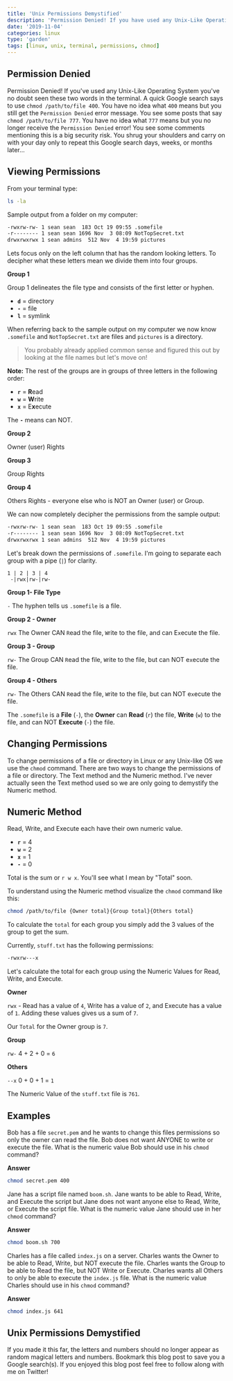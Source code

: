 ```yaml
---
title: 'Unix Permissions Demystified'
description: 'Permission Denied! If you have used any Unix-Like Operating System you have no doubt seen these two words in the terminal'
date: '2019-11-04'
categories: linux
type: 'garden'
tags: [linux, unix, terminal, permissions, chmod]
---
```


## Permission Denied

Permission Denied! If you've used any Unix-Like Operating System you've no doubt seen these two words in the terminal. A quick Google search says to use `chmod /path/to/file 400`. You have no idea what `400` means but you still get the `Permission Denied` error message. You see some posts that say `chmod /path/to/file 777`. You have no idea what `777` means but you no longer receive the `Permission Denied` error! You see some comments mentioning this is a big security risk. You shrug your shoulders and carry on with your day only to repeat this Google search days, weeks, or months later...

## Viewing Permissions

From your terminal type:

```bash
ls -la
```

Sample output from a folder on my computer:

```bash
-rwxrw-rw- 1 sean sean  183 Oct 19 09:55 .somefile
-r-------- 1 sean sean 1696 Nov  3 08:09 NotTopSecret.txt
drwxrwxrwx 1 sean admins  512 Nov  4 19:59 pictures
```

Lets focus only on the left column that has the random looking letters. To decipher what these letters mean we divide them into four groups.

**Group 1**

Group 1 delineates the file type and consists of the first letter or hyphen.

- **`d`** = directory
- **`-`** = file
- **`l`** = symlink

When referring back to the sample output on my computer we now know `.somefile` and `NotTopSecret.txt` are files and `pictures` is a directory.

> You probably already applied common sense and figured this out by looking at the file names but let's move on!

**Note:** The rest of the groups are in groups of three letters in the following order:

- **`r`** = **R**ead
- **`w`** = **W**rite
- **`x`** = E**x**ecute

The **`-`** means can NOT.

**Group 2**

Owner (user) Rights

**Group 3**

Group Rights

**Group 4**

Others Rights - everyone else who is NOT an Owner (user) or Group.

We can now completely decipher the permissions from the sample output:

```bash
-rwxrw-rw- 1 sean sean  183 Oct 19 09:55 .somefile
-r-------- 1 sean sean 1696 Nov  3 08:09 NotTopSecret.txt
drwxrwxrwx 1 sean admins  512 Nov  4 19:59 pictures
```

Let's break down the permissions of `.somefile`. I'm going to separate each group with a pipe (`|`) for clarity.

```
1 | 2 | 3 | 4
 -|rwx|rw-|rw-
```

**Group 1- File Type**

`-` The hyphen tells us `.somefile` is a file.

**Group 2 - Owner**

`rwx` The Owner CAN `R`ead the file, `W`rite to the file, and can E`x`ecute the file.

**Group 3 - Group**

`rw-` The Group CAN `R`ead the file, `W`rite to the file, but can NOT e`x`ecute the file.

**Group 4 - Others**

`rw-` The Others CAN `R`ead the file, `W`rite to the file, but can NOT e`x`ecute the file.

The `.somefile` is a **File** (`-`), the **Owner** can **Read** (`r`) the file, **Write** (`w`) to the file, and can NOT **Execute** (`-`) the file.

## Changing Permissions

To change permissions of a file or directory in Linux or any Unix-like OS we use the `chmod` command. There are two ways to change the permissions of a file or directory. The Text method and the Numeric method. I've never actually seen the Text method used so we are only going to demystify the Numeric method.

## Numeric Method

Read, Write, and Execute each have their own numeric value.

- **`r`** = 4
- **`w`** = 2
- **`x`** = 1
- **`-`** = 0

Total is the sum or `r w x`. You'll see what I mean by "Total" soon.

To understand using the Numeric method visualize the `chmod` command like this:

```bash
chmod /path/to/file {Owner total}{Group total}{Others total}
```

To calculate the `total` for each group you simply add the 3 values of the group to get the sum.

Currently, `stuff.txt` has the following permissions:

```bash
-rwxrw---x
```

Let's calculate the total for each group using the Numeric Values for Read, Write, and Execute.

**Owner**

`rwx` - Read has a value of `4`, Write has a value of `2`, and Execute has a value of `1`. Adding these values gives us a sum of `7`.

Our `Total` for the Owner group is `7`.

**Group**

`rw-` 4 + 2 + 0 = `6`

**Others**

`--x` 0 + 0 + 1 = `1`

The Numeric Value of the `stuff.txt` file is `761`.

## Examples

Bob has a file `secret.pem` and he wants to change this files permissions so only the owner can read the file. Bob does not want ANYONE to write or execute the file. What is the numeric value Bob should use in his `chmod` command?

**Answer**

```bash
chmod secret.pem 400
```

Jane has a script file named `boom.sh`. Jane wants to be able to Read, Write, and Execute the script but Jane does not want anyone else to Read, Write, or Execute the script file. What is the numeric value Jane should use in her `chmod` command?

**Answer**

```bash
chmod boom.sh 700
```

Charles has a file called `index.js` on a server. Charles wants the Owner to be able to Read, Write, but NOT execute the file. Charles wants the Group to be able to Read the file, but NOT Write or Execute. Charles wants all Others to only be able to execute the `index.js` file. What is the numeric value Charles should use in his `chmod` command?

**Answer**

```bash
chmod index.js 641
```

## Unix Permissions Demystified

If you made it this far, the letters and numbers should no longer appear as random magical letters and numbers. Bookmark this blog post to save you a Google search(s). If you enjoyed this blog post feel free to follow along with me on Twitter!
